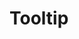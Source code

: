 
# Tooltip

<Props of={Filter} />

<Playground>
  <div style={{ maxWidth: '150px' }}>
    <Filter
      values={[
        {
          value: 'name',
          label: 'Nazwa'
        },
        {
          value: 'date',
          label: 'Data'
        }
      ]}
      initialValue='name'
    />
  </div>
</Playground>
